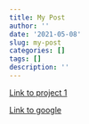```yaml
---
title: My Post
author: ''
date: '2021-05-08'
slug: my-post
categories: []
tags: []
description: ''
---
```


[Link to project 1](/project/project1/)

[Link to google](https://www.google.com)

```r

```

```python

```
